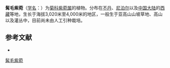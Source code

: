 {{Speciesbox
| name = 髯毛紫菀
| status = 
| status_system = 
| image =
| genus = Aster
| species = barbellatus
| authority = Griers.
}}

'''髯毛紫菀'''（[[学名|学名]]：{{lang|la|''Aster barbellatus''}}）为[[菊科|菊科]][[紫菀属|紫菀属]]的植物。分布在[[不丹|不丹]]、[[尼泊尔|尼泊尔]]以及[[中国大陆|中国大陆]]的[[西藏|西藏]]等地，生长于海拔3,020米至4,000米的地区，一般生于亚高山山坡草地、高山以及灌丛中，目前尚未由人工引种栽培。

== 参考文献 ==
<div class="references-small">
* {{cite web| url =http://www.bioinfo.cn/db05/KmzwSpecies.php?action=view&id=4253| title =髯毛紫菀| work =《中国高等植物数据库全库》| publisher =中国科学院微生物研究所| author =昆明植物研究所| accessdate =2009-02-25| deadurl =yes| archiveurl =https://web.archive.org/web/20160305022723/http://www.bioinfo.cn/db05/KmzwSpecies.php?action=view&id=4253| archivedate =2016-03-05}}
</div>
{{Taxonbar|from=Q15230990}}

[[Category:紫菀属|髯毛紫菀]]


{{植物小作品}}